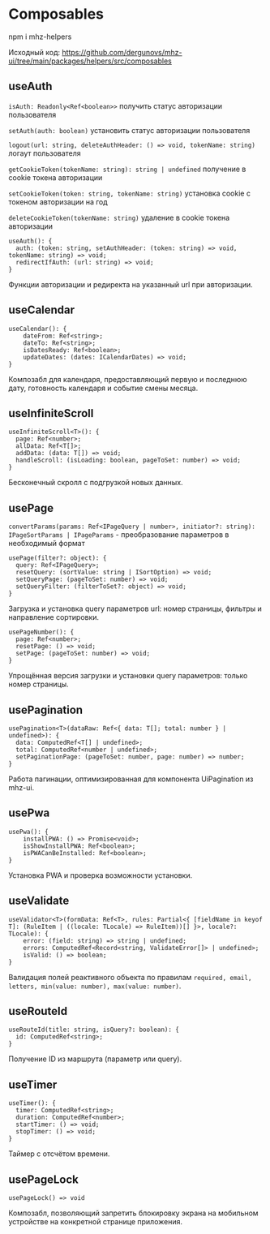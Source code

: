 # Composables

npm i mhz-helpers

Исходный код: https://github.com/dergunovs/mhz-ui/tree/main/packages/helpers/src/composables

## useAuth

`isAuth: Readonly<Ref<boolean>>` получить статус авторизации пользователя

`setAuth(auth: boolean)` установить статус авторизации пользователя

`logout(url: string, deleteAuthHeader: () => void, tokenName: string)` логаут пользователя

`getCookieToken(tokenName: string): string | undefined` получение в cookie токена авторизации

`setCookieToken(token: string, tokenName: string)` установка cookie с токеном авторизации на год

`deleteCookieToken(tokenName: string)` удаление в cookie токена авторизации

```
useAuth(): {
  auth: (token: string, setAuthHeader: (token: string) => void, tokenName: string) => void;
  redirectIfAuth: (url: string) => void;
}
```

Функции авторизации и редиректа на указанный url при авторизации.

## useCalendar

```
useCalendar(): {
    dateFrom: Ref<string>;
    dateTo: Ref<string>;
    isDatesReady: Ref<boolean>;
    updateDates: (dates: ICalendarDates) => void;
}
```

Композабл для календаря, предоставляющий первую и последнюю дату, готовность календаря и событие смены месяца.

## useInfiniteScroll

```
useInfiniteScroll<T>(): {
  page: Ref<number>;
  allData: Ref<T[]>;
  addData: (data: T[]) => void;
  handleScroll: (isLoading: boolean, pageToSet: number) => void;
}
```

Бесконечный скролл с подгрузкой новых данных.

## usePage

`convertParams(params: Ref<IPageQuery | number>, initiator?: string): IPageSortParams | IPageParams` - преобразование параметров в необходимый формат

```
usePage(filter?: object): {
  query: Ref<IPageQuery>;
  resetQuery: (sortValue: string | ISortOption) => void;
  setQueryPage: (pageToSet: number) => void;
  setQueryFilter: (filterToSet?: object) => void;
}
```

Загрузка и установка query параметров url: номер страницы, фильтры и направление сортировки.

```
usePageNumber(): {
  page: Ref<number>;
  resetPage: () => void;
  setPage: (pageToSet: number) => void;
}
```

Упрощённая версия загрузки и установки query параметров: только номер страницы.

## usePagination

```
usePagination<T>(dataRaw: Ref<{ data: T[]; total: number } | undefined>): {
  data: ComputedRef<T[] | undefined>;
  total: ComputedRef<number | undefined>;
  setPaginationPage: (pageToSet: number, page: number) => number;
}
```

Работа пагинации, оптимизированная для компонента UiPagination из mhz-ui.

## usePwa

```
usePwa(): {
    installPWA: () => Promise<void>;
    isShowInstallPWA: Ref<boolean>;
    isPWACanBeInstalled: Ref<boolean>;
}
```

Установка PWA и проверка возможности установки.

## useValidate

```
useValidator<T>(formData: Ref<T>, rules: Partial<{ [fieldName in keyof T]: (RuleItem | ((locale: TLocale) => RuleItem))[] }>, locale?: TLocale): {
    error: (field: string) => string | undefined;
    errors: ComputedRef<Record<string, ValidateError[]> | undefined>;
    isValid: () => boolean;
}
```

Валидация полей реактивного объекта по правилам `required, email, letters, min(value: number), max(value: number)`.

## useRouteId

```
useRouteId(title: string, isQuery?: boolean): {
  id: ComputedRef<string>;
}
```

Получение ID из маршрута (параметр или query).

## useTimer

```
useTimer(): {
  timer: ComputedRef<string>;
  duration: ComputedRef<number>;
  startTimer: () => void;
  stopTimer: () => void;
}
```

Таймер с отсчётом времени.

## usePageLock

```
usePageLock() => void
```

Композабл, позволяющий запретить блокировку экрана на мобильном устройстве на конкретной странице приложения.
